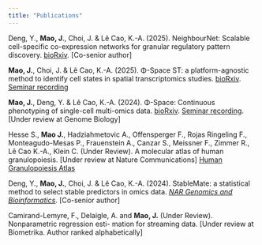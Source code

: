 ```yaml
---
title: "Publications"
---
```


Deng, Y., **Mao, J**., Choi, J. & Lê Cao, K.-A. (2025). NeighbourNet: Scalable cell-specific co-expression networks for granular regulatory pattern discovery. [bioRxiv](https://www.biorxiv.org/content/10.1101/2025.03.27.645629v1). \[Co-senior author\]

**Mao, J.**, Choi, J. & Lê Cao, K.-A. (2025). Φ-Space ST: a platform-agnostic method to identify cell states in spatial transcriptomics studies. [bioRxiv](https://www.biorxiv.org/content/10.1101/2025.02.05.636735v1). [Seminar recording](https://mixomics.org/2025/02/webinar-%cf%86-space-st-a-platform-agnostic-method-to-identify-cell-states-in-spatial-transcriptomics-studies/)

**Mao, J.**, Deng, Y. & Lê Cao, K.-A. (2024). Φ-Space: Continuous phenotyping of single-cell multi-omics data. [bioRxiv](https://www.biorxiv.org/content/10.1101/2024.06.19.599787v1.full). [Seminar recording](https://mixomics.org/2024/06/phispace/). \[Under review at Genome Biology\]

Hesse S., **Mao J.**, Hadziahmetovic A., Offensperger F., Rojas Ringeling F., Monteagudo-Mesas P., Frauenstein A., Canzar S., Meissner F., Zimmer R., Lê Cao K.-A., Klein C. (Under Review). A molecular atlas of human granulopoiesis. \[Under review at Nature Communications\] [Human Granulopoiesis Atlas](https://granulopoiesis.com/)

Deng, Y., **Mao, J.**, Choi, J. & Lê Cao, K.-A. (2024). StableMate: a statistical method to select stable predictors in omics data. [*NAR Genomics and Bioinformatics*](https://academic.oup.com/nargab/article/6/4/lqae130/7786164). \[Co-senior author\]

Camirand-Lemyre, F., Delaigle, A. and **Mao, J.** (Under Review). Nonparametric regression esti- mation for streaming data. \[Under review at Biometrika. Author ranked alphabetically\]

